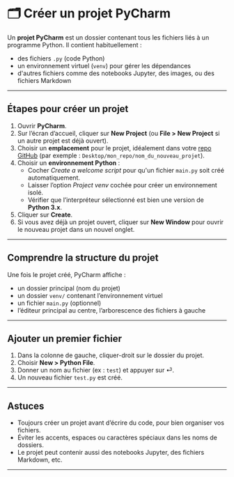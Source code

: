 # 🗂️ Créer un projet PyCharm

Un **projet PyCharm** est un dossier contenant tous les fichiers liés à un programme Python.
Il contient habituellement :

- des fichiers `.py` (code Python)
- un environnement virtuel (`venv`) pour gérer les dépendances
- d'autres fichiers comme des notebooks Jupyter, des images, ou des fichiers Markdown

---

## Étapes pour créer un projet

1. Ouvrir **PyCharm**.
2. Sur l’écran d’accueil, cliquer sur **New Project** (ou **File > New Project**
si un autre projet est déjà ouvert).
3. Choisir un **emplacement** pour le projet, idéalement dans votre [repo GitHub](creer-repo-github)
(par exemple : `Desktop/mon_repo/nom_du_nouveau_projet`).
4. Choisir un **environnement Python** :
   - Cocher *Create a welcome script* pour qu'un fichier `main.py` soit créé automatiquement.
   - Laisser l’option *Project venv* cochée pour créer un environnement isolé.
   - Vérifier que l’interpréteur sélectionné est bien une version de **Python 3.x**.
5. Cliquer sur **Create**.
6. Si vous avez déjà un projet ouvert, cliquer sur **New Window**
pour ouvrir le nouveau projet dans un nouvel onglet.

---

## Comprendre la structure du projet

Une fois le projet créé, PyCharm affiche :

- un dossier principal (nom du projet)
- un dossier `venv/` contenant l’environnement virtuel
- un fichier `main.py` (optionnel)
- l’éditeur principal au centre, l’arborescence des fichiers à gauche

---

## Ajouter un premier fichier

1. Dans la colonne de gauche, cliquer-droit sur le dossier du projet.
2. Choisir **New > Python File**.
3. Donner un nom au fichier (ex : `test`) et appuyer sur ⏎.
4. Un nouveau fichier `test.py` est créé.

---

## Astuces

- Toujours créer un projet avant d’écrire du code, pour bien organiser vos fichiers.
- Éviter les accents, espaces ou caractères spéciaux dans les noms de dossiers.
- Le projet peut contenir aussi des notebooks Jupyter, des fichiers Markdown, etc.

---

